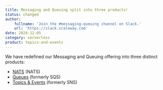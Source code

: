 ```yaml
---
title: Messaging and Queuing split into three products!
status: changed
author:
    fullname: 'Join the #messaging-queuing channel on Slack.'
    url: 'https://slack.scaleway.com'
date: 2024-12-05
category: serverless
product: topics-and-events
---
```


We have redefined our Messaging and Queuing offering into three distinct products: 
- [NATS](/nats/) (NATS)
- [Queues](/queues/) (formerly SQS)
- [Topics & Events](/topics-and-events/) (formerly SNS)
